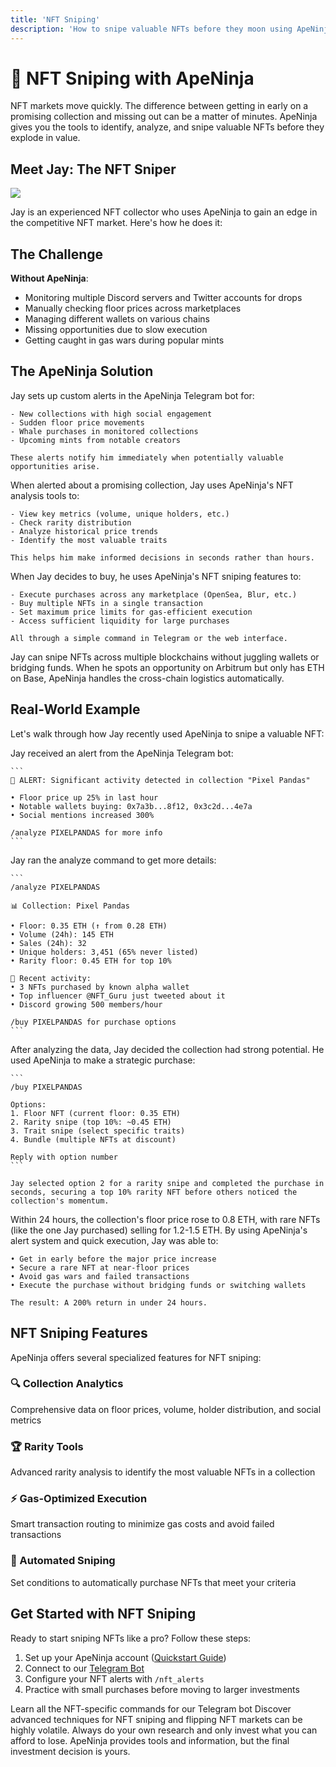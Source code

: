 ```yaml
---
title: 'NFT Sniping'
description: 'How to snipe valuable NFTs before they moon using ApeNinja'
---
```


# 🎯 NFT Sniping with ApeNinja

NFT markets move quickly. The difference between getting in early on a promising collection and missing out can be a matter of minutes. ApeNinja gives you the tools to identify, analyze, and snipe valuable NFTs before they explode in value.

## Meet Jay: The NFT Sniper

<Frame>
  <img src="/images/nft-sniper-profile.png" style={{ borderRadius: '0.5rem' }} />
</Frame>

Jay is an experienced NFT collector who uses ApeNinja to gain an edge in the competitive NFT market. Here's how he does it:

## The Challenge

**Without ApeNinja**:
- Monitoring multiple Discord servers and Twitter accounts for drops
- Manually checking floor prices across marketplaces
- Managing different wallets on various chains
- Missing opportunities due to slow execution
- Getting caught in gas wars during popular mints

## The ApeNinja Solution

<Steps>
  <Step title="Real-time Alerts">
    Jay sets up custom alerts in the ApeNinja Telegram bot for:
    
    - New collections with high social engagement
    - Sudden floor price movements
    - Whale purchases in monitored collections
    - Upcoming mints from notable creators
    
    These alerts notify him immediately when potentially valuable opportunities arise.
  </Step>
  
  <Step title="Instant Analysis">
    When alerted about a promising collection, Jay uses ApeNinja's NFT analysis tools to:
    
    - View key metrics (volume, unique holders, etc.)
    - Check rarity distribution
    - Analyze historical price trends
    - Identify the most valuable traits
    
    This helps him make informed decisions in seconds rather than hours.
  </Step>
  
  <Step title="One-Click Purchase">
    When Jay decides to buy, he uses ApeNinja's NFT sniping features to:
    
    - Execute purchases across any marketplace (OpenSea, Blur, etc.)
    - Buy multiple NFTs in a single transaction
    - Set maximum price limits for gas-efficient execution
    - Access sufficient liquidity for large purchases
    
    All through a simple command in Telegram or the web interface.
  </Step>
  
  <Step title="Cross-Chain Advantage">
    Jay can snipe NFTs across multiple blockchains without juggling wallets or bridging funds. When he spots an opportunity on Arbitrum but only has ETH on Base, ApeNinja handles the cross-chain logistics automatically.
  </Step>
</Steps>

## Real-World Example

Let's walk through how Jay recently used ApeNinja to snipe a valuable NFT:

<AccordionGroup>
  <Accordion title="1. Alert Notification">
    Jay received an alert from the ApeNinja Telegram bot:
    
    ```
    🚨 ALERT: Significant activity detected in collection "Pixel Pandas"
    
    • Floor price up 25% in last hour
    • Notable wallets buying: 0x7a3b...8f12, 0x3c2d...4e7a
    • Social mentions increased 300%
    
    /analyze PIXELPANDAS for more info
    ```
  </Accordion>
  
  <Accordion title="2. Quick Analysis">
    Jay ran the analyze command to get more details:
    
    ```
    /analyze PIXELPANDAS
    
    📊 Collection: Pixel Pandas
    
    • Floor: 0.35 ETH (↑ from 0.28 ETH)
    • Volume (24h): 145 ETH
    • Sales (24h): 32
    • Unique holders: 3,451 (65% never listed)
    • Rarity floor: 0.45 ETH for top 10%
    
    👀 Recent activity:
    • 3 NFTs purchased by known alpha wallet
    • Top influencer @NFT_Guru just tweeted about it
    • Discord growing 500 members/hour
    
    /buy PIXELPANDAS for purchase options
    ```
  </Accordion>
  
  <Accordion title="3. Strategic Purchase">
    After analyzing the data, Jay decided the collection had strong potential. He used ApeNinja to make a strategic purchase:
    
    ```
    /buy PIXELPANDAS
    
    Options:
    1. Floor NFT (current floor: 0.35 ETH)
    2. Rarity snipe (top 10%: ~0.45 ETH)
    3. Trait snipe (select specific traits)
    4. Bundle (multiple NFTs at discount)
    
    Reply with option number
    ```
    
    Jay selected option 2 for a rarity snipe and completed the purchase in seconds, securing a top 10% rarity NFT before others noticed the collection's momentum.
  </Accordion>
  
  <Accordion title="4. The Results">
    Within 24 hours, the collection's floor price rose to 0.8 ETH, with rare NFTs (like the one Jay purchased) selling for 1.2-1.5 ETH. By using ApeNinja's alert system and quick execution, Jay was able to:
    
    • Get in early before the major price increase
    • Secure a rare NFT at near-floor prices
    • Avoid gas wars and failed transactions
    • Execute the purchase without bridging funds or switching wallets
    
    The result: A 200% return in under 24 hours.
  </Accordion>
</AccordionGroup>

## NFT Sniping Features

ApeNinja offers several specialized features for NFT sniping:

<Grid>
  <Box>
    <h3>🔍 Collection Analytics</h3>
    <p>Comprehensive data on floor prices, volume, holder distribution, and social metrics</p>
  </Box>
  <Box>
    <h3>🏆 Rarity Tools</h3>
    <p>Advanced rarity analysis to identify the most valuable NFTs in a collection</p>
  </Box>
  <Box>
    <h3>⚡ Gas-Optimized Execution</h3>
    <p>Smart transaction routing to minimize gas costs and avoid failed transactions</p>
  </Box>
  <Box>
    <h3>🤖 Automated Sniping</h3>
    <p>Set conditions to automatically purchase NFTs that meet your criteria</p>
  </Box>
</Grid>

## Get Started with NFT Sniping

Ready to start sniping NFTs like a pro? Follow these steps:

1. Set up your ApeNinja account ([Quickstart Guide](/quickstart))
2. Connect to our [Telegram Bot](https://t.me/apeninjabot)
3. Configure your NFT alerts with `/nft_alerts`
4. Practice with small purchases before moving to larger investments

<CardGroup cols={2}>
  <Card title="NFT Commands Guide" icon="book" href="/platforms/telegram-bot#nft-commands">
    Learn all the NFT-specific commands for our Telegram bot
  </Card>
  <Card title="Advanced NFT Strategies" icon="chess-knight" href="/use-cases/nft-sniping/advanced">
    Discover advanced techniques for NFT sniping and flipping
  </Card>
</CardGroup>

<Note>
  NFT markets can be highly volatile. Always do your own research and only invest what you can afford to lose. ApeNinja provides tools and information, but the final investment decision is yours.
</Note>